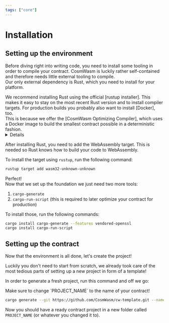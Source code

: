 ```yaml
---
tags: ["core"]
---
```



# Installation

## Setting up the environment

Before diving right into writing code, you need to install some tooling in order
to compile your contract. CosmWasm is luckily rather self-contained and
therefore needs little external tooling to compile.  
Our only external dependency is Rust, which you need to install for your
platform.

<Callout>
  We recommend installing Rust using the official [rustup installer]. This makes
  it easy to stay on the most recent Rust version and to install compiler
  targets.
</Callout>

<Callout>
  For production builds you probably also want to install [Docker], too.
  <br /> This is because we offer the [CosmWasm Optimizing Compiler], which uses
  a Docker image to build the smallest contract possible in a deterministic fashion.

  <details>

    <summary>Additional information about the Optimizing Compiler</summary>

    Please note that this image is _not_ suitable for development or in general
    environments where you want to iterate quickly. The builder is optimizing for
    size, not compilation speed. If you want to slim down your contract for
    development, you can do so by tweaking your Cargo profile.

    ```toml
    [profile.dev]
    lto = "thin"
    strip = true
    ```

    If you can't use the optimizing compiler, you might miss out on determinism, but you can still build your contract into a small size like so:

    ```sh
    RUSTFLAGS="-C link-arg=-s" cargo build --release --lib --target=wasm32-unknown-unknown
    wasm-opt -Os --signext-lowering "target/wasm32-unknown-unknown/release/my-contract.wasm" -o "artifacts/my-contract.wasm"
    ```

    (Note: Replace `my-contract` with the name of your contract. You also need `wasm-opt` installed, which is part of the [binaryen] project.)

  </details>

</Callout>

After installing Rust, you need to add the WebAssembly target. This is needed so
Rust knows how to build your code to WebAssembly.

To install the target using `rustup`, run the following command:

```sh
rustup target add wasm32-unknown-unknown
```

Perfect!  
Now that we set up the foundation we just need two more tools:

1. `cargo-generate`
2. `cargo-run-script` (this is required to later optimize your contract for
   production)

To install those, run the following commands:

```sh
cargo install cargo-generate --features vendored-openssl
cargo install cargo-run-script
```

## Setting up the contract

Now that the environment is all done, let's create the project!

Luckily you don't need to start from scratch, we already took care of the most
tedious parts of setting up a new project in form of a template!

In order to generate a fresh project, run this command and off we go:

<Callout>
  Make sure to change `PROJECT_NAME` to the name of your contract!
</Callout>

```sh
cargo generate --git https://github.com/CosmWasm/cw-template.git --name PROJECT_NAME
```

Now you should have a ready contract project in a new folder called
`PROJECT_NAME` (or whatever you changed it to).

[rustup installer]: https://rustup.rs
[Docker]: https://www.docker.com/
[CosmWasm Optimizing Compiler]: https://github.com/CosmWasm/optimizer
[binaryen]: https://github.com/WebAssembly/binaryen
